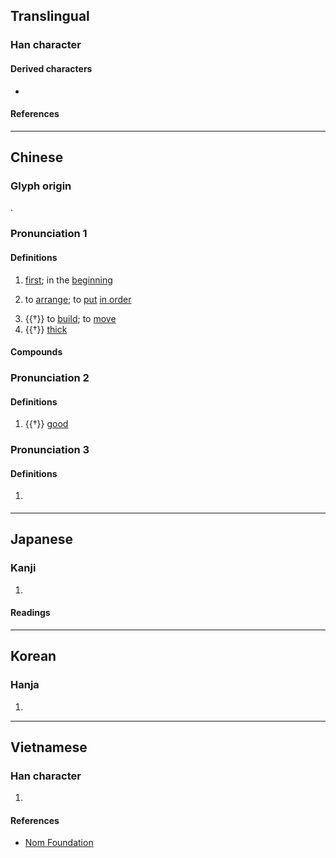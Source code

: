 {{character info/new}}
==Translingual==

===Han character===
{{Han char|rn=9|rad=人|as=08|sn=10|four=27240|canj=OYFE|ids=⿰亻叔}}

====Derived characters====
* {{l|mul|[[𦵦]]}}

====References====
{{Han ref|kx=0106.170|dkj=00732|dj=0226.110|hdz=10175.010|uh=4FF6}}

----

==Chinese==
{{zh-forms}}

===Glyph origin===
{{Han etym}}
{{Han compound|人|叔|ls=psc|c1=s|c2=p}}.

===Pronunciation 1===
{{zh-pron
|m=chù
|c=cuk1
|mc=y
|oc=y
|ma=
|cat=adv,v,n
}}

====Definitions====
{{zh-hanzi}}

# {{lb|zh|literary}} [[first]]; in the [[beginning]]
# {{lb|zh|literary}} to [[arrange]]; to [[put]] [[in order]]
# {{†}} to [[build]]; to [[move]]
# {{†}} [[thick]]

====Compounds====
{{zh-der|保俶塔|俶裝|俶擾|俶爾}}

===Pronunciation 2===
{{zh-pron
|m=shū
|c=suk6
|cat=adj
}}

====Definitions====
{{zh-hanzi}}

# {{†}} [[good]]

===Pronunciation 3===
{{zh-pron
|m=tì
|c=tik1
|cat=
}}

====Definitions====
{{zh-hanzi}}

# {{zh-only|俶儻|dot=,}} {{zh-alt-form|倜儻|nocap=y}}

----

==Japanese==

===Kanji===
{{ja-kanji|grade=|rs=人08}}

# {{rfdef|ja|sort=人08}}

====Readings====
{{ja-readings
|goon=しゅく, ちゃく
|kanon=しゅく, てき
|kun=よい, はじめ
}}

----

==Korean==

===Hanja===
{{ko-hanja|hangeul=[[숙]], [[척]]|rv=suk, cheok|mr=suk, ch'ŏk}}

# {{rfdef|ko|sort=人08}}

----

==Vietnamese==

===Han character===
{{vi-readings|reading=[[thích]], [[thục]]|rs=人08}}

# {{rfdef|vi|sort=人08}}

====References====
* [http://nomfoundation.org/common/nom_details.php?codepoint=4ff6 Nom Foundation]